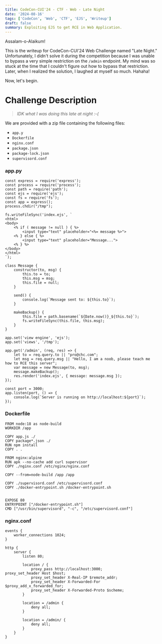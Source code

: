 ```yaml
---
title: CodeCon-CUI'24 - CTF - Web - Late Night
date: '2024-08-16'
tags: ['CodeCon', 'Web', 'CTF', 'EJS', 'Writeup']
draft: false
summary: Exploiting EJS to get RCE in Web Application.
---
```


Assalam-o-Alaikum!

This is the writeup for CodeCon-CUI'24 Web Challenge named "Late Night." Unfortunately, I didn't solve it during the competition because I was unable to bypass a very simple restriction on the `/admin` endpoint. My mind was so stuck at the time that I couldn't figure out how to bypass that restriction. Later, when I realized the solution, I laughed at myself so much. Hahaha!

Now, let's begin.

# Challenge Description

> _IDK what I was doing this late at night :-(_ 

We are provided with a zip file containing the following files:

- `app.y`
- `Dockerfile`
- `nginx.conf`
- `package.json`
- `package-lock.json`
- `supervisord.conf`

### app.py
```
const express = require('express');
const process = require('process');
const path = require('path');
const ejs = require('ejs');
const fs = require('fs');
const app = express();
process.chdir("/tmp");

fs.writeFileSync('index.ejs', `
<html>
<body>
    <% if ( message != null ) { %>
        <input type="text" placeholder="<%= message %>">
    <% } else { %>
        <input type="text" placeholder="Message...">
    <% } %>
</body>
</html>
`);

class Message {
    constructor(to, msg) {
        this.to = to;
        this.msg = msg;
        this.file = null;
    }

    send() {
        console.log(`Message sent to: ${this.to}`);
    }

    makeBackup() {
        this.file = path.basename(`${Date.now()}_${this.to}`);
        fs.writeFileSync(this.file, this.msg);
    }
}

app.set('view engine', 'ejs');
app.set('views', '/tmp');

app.get('/admin', (req, res) => {
    let to = req.query.to || "pro@chc.com";
    let msg = req.query.msg || "Hello, I am a noob, please teach me how to RCE this server";
    var message = new Message(to, msg);
    message.makeBackup();
    res.render('index.ejs', { message: message.msg });
});

const port = 3000;
app.listen(port, () => {
    console.log(`Server is running on http://localhost:${port}`);
});
```
### Dockerfile
```
FROM node:18 as node-build
WORKDIR /app

COPY app.js ./
COPY package*.json ./
RUN npm install
COPY . .

FROM nginx:alpine
RUN apk --no-cache add curl supervisor
COPY ./nginx.conf /etc/nginx/nginx.conf

COPY --from=node-build /app /app

COPY ./supervisord.conf /etc/supervisord.conf
COPY ./docker-entrypoint.sh /docker-entrypoint.sh


EXPOSE 80
ENTRYPOINT ["/docker-entrypoint.sh"]
CMD ["/usr/bin/supervisord", "-c", "/etc/supervisord.conf"]
````

### nginx.conf
```
events {
    worker_connections 1024;
}

http {
    server {
        listen 80;

        location / {
            proxy_pass http://localhost:3000;            proxy_set_header Host $host;
            proxy_set_header X-Real-IP $remote_addr;
            proxy_set_header X-Forwarded-For $proxy_add_x_forwarded_for;
            proxy_set_header X-Forwarded-Proto $scheme;
        }

        location = /admin {
            deny all;
        }

        location = /admin/ {
            deny all;
        }
    }
}
```
